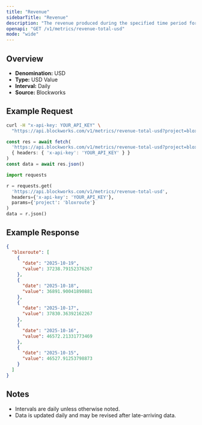 ```yaml
---
title: "Revenue"
sidebarTitle: "Revenue"
description: "The revenue produced during the specified time period for given project."
openapi: "GET /v1/metrics/revenue-total-usd"
mode: "wide"
---
```


## Overview

- **Denomination:** USD
- **Type:** USD Value
- **Interval:** Daily
- **Source:** Blockworks

## Example Request

<CodeGroup>

```bash cURL
curl -H "x-api-key: YOUR_API_KEY" \
  "https://api.blockworks.com/v1/metrics/revenue-total-usd?project=bloxroute"
```

```typescript TypeScript
const res = await fetch(
  'https://api.blockworks.com/v1/metrics/revenue-total-usd?project=bloxroute',
  { headers: { 'x-api-key': 'YOUR_API_KEY' } }
)
const data = await res.json()
```

```python Python
import requests

r = requests.get(
  'https://api.blockworks.com/v1/metrics/revenue-total-usd',
  headers={'x-api-key': 'YOUR_API_KEY'},
  params={'project': 'bloxroute'}
)
data = r.json()
```

</CodeGroup>

## Example Response

```json
{
  "bloxroute": [
    {
      "date": "2025-10-19",
      "value": 37238.79152376267
    },
    {
      "date": "2025-10-18",
      "value": 36891.90041890881
    },
    {
      "date": "2025-10-17",
      "value": 37830.36392162267
    },
    {
      "date": "2025-10-16",
      "value": 46572.21331773469
    },
    {
      "date": "2025-10-15",
      "value": 46527.91253798873
    }
  ]
}
```

## Notes
- Intervals are daily unless otherwise noted.
- Data is updated daily and may be revised after late-arriving data.